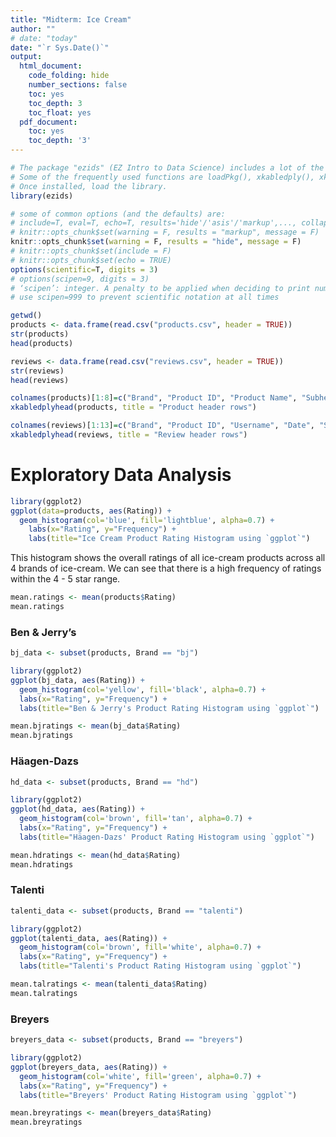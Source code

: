 ```yaml
---
title: "Midterm: Ice Cream"
author: ""
# date: "today"
date: "`r Sys.Date()`"
output:
  html_document:
    code_folding: hide
    number_sections: false
    toc: yes
    toc_depth: 3
    toc_float: yes
  pdf_document:
    toc: yes
    toc_depth: '3'
---
```


```r
# The package "ezids" (EZ Intro to Data Science) includes a lot of the helper functions we developed for the course. 
# Some of the frequently used functions are loadPkg(), xkabledply(), xkablesummary(), uzscale(), etc.
# Once installed, load the library.
library(ezids)
```


```r
# some of common options (and the defaults) are: 
# include=T, eval=T, echo=T, results='hide'/'asis'/'markup',..., collapse=F, warning=T, message=T, error=T, cache=T, fig.width=6, fig.height=4, fig.dim=c(6,4) #inches, fig.align='left'/'center','right', 
# knitr::opts_chunk$set(warning = F, results = "markup", message = F)
knitr::opts_chunk$set(warning = F, results = "hide", message = F)
# knitr::opts_chunk$set(include = F)
# knitr::opts_chunk$set(echo = TRUE)
options(scientific=T, digits = 3) 
# options(scipen=9, digits = 3) 
# ‘scipen’: integer. A penalty to be applied when deciding to print numeric values in fixed or exponential notation.  Positive values bias towards fixed and negative towards scientific notation: fixed notation will be preferred unless it is more than ‘scipen’ digits wider.
# use scipen=999 to prevent scientific notation at all times
```

```r
getwd()
products <- data.frame(read.csv("products.csv", header = TRUE))
str(products)
head(products)

reviews <- data.frame(read.csv("reviews.csv", header = TRUE))
str(reviews)
head(reviews)
```

```r
colnames(products)[1:8]=c("Brand", "Product ID", "Product Name", "Subhead","Product Description", "Rating", "Rating Count", "Ingredients")
xkabledplyhead(products, title = "Product header rows")

colnames(reviews)[1:13]=c("Brand", "Product ID", "Username", "Date", "Stars", "Title", "Helpful", "Not Helpful", "Review", "Taste", "Ingredients", "Texture", "Likes")
xkabledplyhead(reviews, title = "Review header rows")
```

# Exploratory Data Analysis

```r
library(ggplot2)
ggplot(data=products, aes(Rating)) +
  geom_histogram(col='blue', fill='lightblue', alpha=0.7) +
    labs(x="Rating", y="Frequency") +
    labs(title="Ice Cream Product Rating Histogram using `ggplot`")
```

This histogram shows the overall ratings of all ice-cream products across all 4 brands of ice-cream. We can see that there is a high frequency of ratings within the 4 - 5 star range.

```r
mean.ratings <- mean(products$Rating)
mean.ratings
```

### Ben & Jerry's

```r
bj_data <- subset(products, Brand == "bj")

library(ggplot2)
ggplot(bj_data, aes(Rating)) +
  geom_histogram(col='yellow', fill='black', alpha=0.7) +
  labs(x="Rating", y="Frequency") +
  labs(title="Ben & Jerry's Product Rating Histogram using `ggplot`")
```

```r
mean.bjratings <- mean(bj_data$Rating)
mean.bjratings
```

### Häagen-Dazs

```r
hd_data <- subset(products, Brand == "hd")

library(ggplot2)
ggplot(hd_data, aes(Rating)) +
  geom_histogram(col='brown', fill='tan', alpha=0.7) +
  labs(x="Rating", y="Frequency") +
  labs(title="Häagen-Dazs' Product Rating Histogram using `ggplot`")
```

```r
mean.hdratings <- mean(hd_data$Rating)
mean.hdratings
```

### Talenti

```r
talenti_data <- subset(products, Brand == "talenti")

library(ggplot2)
ggplot(talenti_data, aes(Rating)) +
  geom_histogram(col='brown', fill='white', alpha=0.7) +
  labs(x="Rating", y="Frequency") +
  labs(title="Talenti's Product Rating Histogram using `ggplot`")
```

```r
mean.talratings <- mean(talenti_data$Rating)
mean.talratings
```

### Breyers

```r
breyers_data <- subset(products, Brand == "breyers")

library(ggplot2)
ggplot(breyers_data, aes(Rating)) +
  geom_histogram(col='white', fill='green', alpha=0.7) +
  labs(x="Rating", y="Frequency") +
  labs(title="Breyers' Product Rating Histogram using `ggplot`")
```

```r
mean.breyratings <- mean(breyers_data$Rating)
mean.breyratings
```